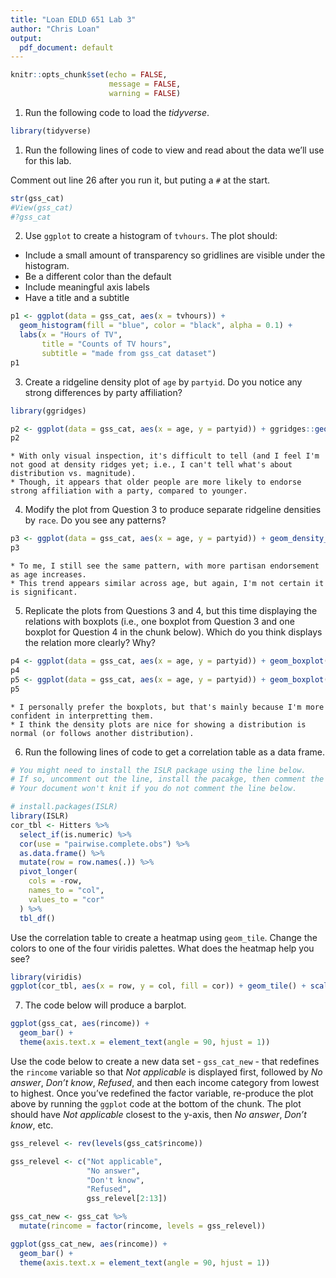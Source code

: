 ```yaml
---
title: "Loan EDLD 651 Lab 3"
author: "Chris Loan"
output:
  pdf_document: default
---
```


```r
knitr::opts_chunk$set(echo = FALSE,
                      message = FALSE,
                      warning = FALSE)
```

1. Run the following code to load the *tidyverse*.

```r
library(tidyverse)
```

1. Run the following lines of code to view and read about the data we'll use 
for this lab. 

Comment out line 26 after you run it, but puting a `#` at the start.

```r
str(gss_cat)
#View(gss_cat)
#?gss_cat 
```

2. Use `ggplot` to create a histogram of `tvhours`. The plot should:
  + Include a small amount of transparency so gridlines are visible under the 
    histogram.
  + Be a different color than the default
  + Include meaningful axis labels
  + Have a title and a subtitle

```r
p1 <- ggplot(data = gss_cat, aes(x = tvhours)) +
  geom_histogram(fill = "blue", color = "black", alpha = 0.1) + 
  labs(x = "Hours of TV", 
       title = "Counts of TV hours",
       subtitle = "made from gss_cat dataset")
p1
```

3. Create a ridgeline density plot of `age` by `partyid`. Do you notice any strong
  differences by party affiliation?

```r
library(ggridges)

p2 <- ggplot(data = gss_cat, aes(x = age, y = partyid)) + ggridges::geom_density_ridges()
p2
```

    * With only visual inspection, it's difficult to tell (and I feel I'm not good at density ridges yet; i.e., I can't tell what's about distribution vs. magnitude).
    * Though, it appears that older people are more likely to endorse strong affiliation with a party, compared to younger. 

4. Modify the plot from Question 3 to produce separate ridgeline densities by `race`. Do you see any patterns?

```r
p3 <- ggplot(data = gss_cat, aes(x = age, y = partyid)) + geom_density_ridges() + facet_wrap(~race)
p3
```

    * To me, I still see the same pattern, with more partisan endorsement as age increases.
    * This trend appears similar across age, but again, I'm not certain it is significant.

5. Replicate the plots from Questions 3 and 4, but this time displaying the relations with boxplots (i.e., one boxplot from Question 3 and one boxplot for Question 4 in the chunk below). Which do you think displays the relation more clearly? Why?
  
```r
p4 <- ggplot(data = gss_cat, aes(x = age, y = partyid)) + geom_boxplot() 
p4
p5 <- ggplot(data = gss_cat, aes(x = age, y = partyid)) + geom_boxplot() + facet_wrap(~race) 
p5
```


    * I personally prefer the boxplots, but that's mainly because I'm more confident in interpretting them.
    * I think the density plots are nice for showing a distribution is normal (or follows another distribution).

6. Run the following lines of code to get a correlation table as a data frame.

```r
# You might need to install the ISLR package using the line below. 
# If so, uncomment out the line, install the pacakge, then comment the line again. 
# Your document won't knit if you do not comment the line below.

# install.packages(ISLR) 
library(ISLR)
cor_tbl <- Hitters %>% 
  select_if(is.numeric) %>% 
  cor(use = "pairwise.complete.obs") %>% 
  as.data.frame() %>% 
  mutate(row = row.names(.)) %>% 
  pivot_longer(
    cols = -row,
    names_to = "col",
    values_to = "cor"
  ) %>% 
  tbl_df()
```

Use the correlation table to create a heatmap using `geom_tile`. Change the 
colors to one of the four viridis palettes. What does the heatmap help you see?

```r
library(viridis)
ggplot(cor_tbl, aes(x = row, y = col, fill = cor)) + geom_tile() + scale_fill_viridis_c()
```

7. The code below will produce a barplot. 

```r
ggplot(gss_cat, aes(rincome)) +
  geom_bar() +
  theme(axis.text.x = element_text(angle = 90, hjust = 1))
```

Use the code below to create a new data set - `gss_cat_new` - that redefines the `rincome` variable so that *Not applicable* is displayed first, followed by *No answer*, *Don't know*, *Refused*, and then each income category from lowest to highest. Once you've redefined the factor variable, re-produce the plot above by running the `ggplot` code at the bottom of the chunk. The plot should have *Not applicable* closest to the y-axis, then *No answer*, *Don't know*, etc.

```r
gss_relevel <- rev(levels(gss_cat$rincome))

gss_relevel <- c("Not applicable",
                 "No answer",
                 "Don't know", 
                 "Refused", 
                 gss_relevel[2:13])

gss_cat_new <- gss_cat %>% 
  mutate(rincome = factor(rincome, levels = gss_relevel))

ggplot(gss_cat_new, aes(rincome)) +
  geom_bar() +
  theme(axis.text.x = element_text(angle = 90, hjust = 1))
```